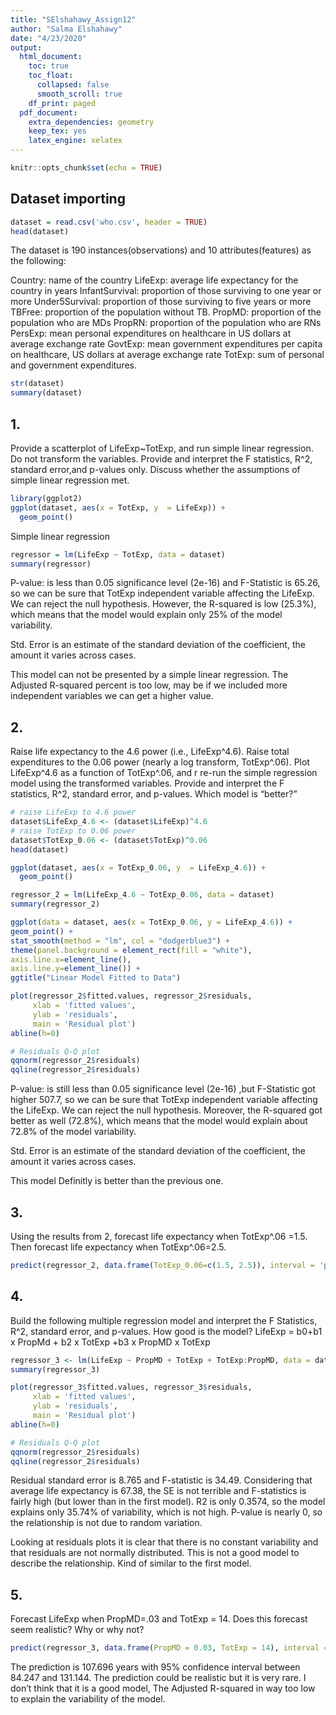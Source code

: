 ```yaml
---
title: "SElshahawy_Assign12"
author: "Salma Elshahawy"
date: "4/23/2020"
output: 
  html_document:
    toc: true
    toc_float:
      collapsed: false
      smooth_scroll: true
    df_print: paged
  pdf_document:
    extra_dependencies: geometry
    keep_tex: yes
    latex_engine: xelatex
---
```


```r
knitr::opts_chunk$set(echo = TRUE)
```

## Dataset importing

```r
dataset = read.csv('who.csv', header = TRUE)
head(dataset)
```

The dataset is 190 instances(observations) and 10 attributes(features) as the following:

Country: name of the country
LifeExp: average life expectancy for the country in years
InfantSurvival: proportion of those surviving to one year or more
Under5Survival: proportion of those surviving to five years or more
TBFree: proportion of the population without TB.
PropMD: proportion of the population who are MDs
PropRN: proportion of the population who are RNs
PersExp: mean personal expenditures on healthcare in US dollars at average exchange rate
GovtExp: mean government expenditures per capita on healthcare, US dollars at average exchange rate TotExp: sum of personal and government expenditures.

```r
str(dataset)
summary(dataset)
```

## 1. 

Provide a scatterplot of LifeExp~TotExp, and run simple linear regression. Do not transform the variables. Provide and interpret the F statistics, R^2, standard error,and p-values only. Discuss whether the assumptions of simple linear regression met.

```r
library(ggplot2)
ggplot(dataset, aes(x = TotExp, y  = LifeExp)) + 
  geom_point()
```


Simple linear regression

```r
regressor = lm(LifeExp ~ TotExp, data = dataset)
summary(regressor)
```

P-value: is less than 0.05 significance level (2e-16) and F-Statistic is 65.26, so we can be sure that TotExp independent variable affecting the LifeExp. We can reject the null hypothesis. However, the R-squared is low (25.3%), which means that the model would explain only 25% of the model variability.

Std. Error is an estimate of the standard deviation of the coefficient, the amount it varies across cases. 

This model can not be presented by a simple linear regression. The Adjusted R-squared percent is too low, may be if we included more independent variables we can get a higher value. 


## 2. 

Raise life expectancy to the 4.6 power (i.e., LifeExp^4.6). Raise total expenditures to the 0.06 power (nearly a log transform, TotExp^.06). Plot LifeExp^4.6 as a function of TotExp^.06, and r re-run the simple regression model using the transformed variables. Provide and interpret the F statistics, R^2, standard error, and p-values. Which model is "better?"

```r
# raise LifeExp to 4.6 power
dataset$LifeExp_4.6 <- (dataset$LifeExp)^4.6
# raise TotExp to 0.06 power 
dataset$TotExp_0.06 <- (dataset$TotExp)^0.06
head(dataset)
```


```r
ggplot(dataset, aes(x = TotExp_0.06, y  = LifeExp_4.6)) + 
  geom_point() 
```


```r
regressor_2 = lm(LifeExp_4.6 ~ TotExp_0.06, data = dataset)
summary(regressor_2)
```

```r
ggplot(data = dataset, aes(x = TotExp_0.06, y = LifeExp_4.6)) +
geom_point() +
stat_smooth(method = "lm", col = "dodgerblue3") +
theme(panel.background = element_rect(fill = "white"),
axis.line.x=element_line(),
axis.line.y=element_line()) +
ggtitle("Linear Model Fitted to Data")
```

```r
plot(regressor_2$fitted.values, regressor_2$residuals,
     xlab = 'fitted values',
     ylab = 'residuals',
     main = 'Residual plot')
abline(h=0)
```

```r
# Residuals Q-Q plot
qqnorm(regressor_2$residuals)
qqline(regressor_2$residuals)
```

P-value: is still less than 0.05 significance level (2e-16) ,but F-Statistic got higher 507.7, so we can be sure that TotExp independent variable affecting the LifeExp. We can reject the null hypothesis. Moreover, the R-squared got better as well (72.8%), which means that the model would explain about 72.8% of the model variability.

Std. Error is an estimate of the standard deviation of the coefficient, the amount it varies across cases. 


This model Definitly is better than the previous one.  


## 3. 

Using the results from 2, forecast life expectancy when TotExp^.06 =1.5. Then forecast life expectancy when TotExp^.06=2.5.

```r
predict(regressor_2, data.frame(TotExp_0.06=c(1.5, 2.5)), interval = 'predict')^(1/4.6)
```


## 4. 

Build the following multiple regression model and interpret the F Statistics, R^2, standard error, and p-values. How good is the model?
LifeExp = b0+b1 x PropMd + b2 x TotExp +b3 x PropMD x TotExp

```r
regressor_3 <- lm(LifeExp ~ PropMD + TotExp + TotExp:PropMD, data = dataset)
summary(regressor_3)
```

```r
plot(regressor_3$fitted.values, regressor_3$residuals,
     xlab = 'fitted values',
     ylab = 'residuals',
     main = 'Residual plot')
abline(h=0)
```


```r
# Residuals Q-Q plot
qqnorm(regressor_2$residuals)
qqline(regressor_2$residuals)
```


Residual standard error is 8.765 and F-statistic is 34.49. Considering that average life expectancy is 67.38, the SE is not terrible and F-statistics is fairly high (but lower than in the first model). R2 is only 0.3574, so the model explains only 35.74% of variability, which is not high. P-value is nearly 0, so the relationship is not due to random variation.

Looking at residuals plots it is clear that there is no constant variability and that residuals are not normally distributed. This is not a good model to describe the relationship. Kind of similar to the first model.


## 5. 

Forecast LifeExp when PropMD=.03 and TotExp = 14. Does this forecast seem realistic? Why or why not?


```r
predict(regressor_3, data.frame(PropMD = 0.03, TotExp = 14), interval = 'predict')
```

The prediction is 107.696 years with 95% confidence interval between 84.247 and 131.144. The prediction could be realistic but it is very rare. I don't think that it is a good model, The Adjusted R-squared in way too low to explain the variability of the model.  

































